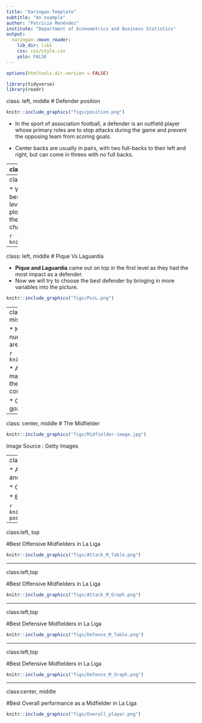 ```yaml
---
title: "Xaringan Template"
subtitle: "An example"
author: "Patricia Menéndez"
institute: "Department of Econometrics and Business Statistics"
output:
  xaringan::moon_reader:
    lib_dir: libs
    css: css/style.css
    yolo: FALSE
---
```



```r
options(htmltools.dir.version = FALSE)
```

```r
library(tidyverse)
library(readr)
```


class: left, middle
# Defender position 


```r
knitr::include_graphics("figs/position.png")
```

* In the sport of association football, a defender is an outfield player whose primary roles are to stop attacks during the game and prevent the opposing team from scoring goals.

* Center backs are usually in pairs, with two full-backs to their left and right, but can come in threes with no full backs.

---
class: left, middle

Two main important characteristics of a defender :
.content-box-soft[
* **Recovery**  - A recovery is recorded at the point where the player of the team beginning the possession touches the ball. 
]
.content-box-soft[
* **Clearance** - When a player kicks the ball away from the goal they are defending. 
]
.content-box-soft[
We will only analyze players who have played more than **50%** of the games, considering consistency is key factor for a 38 matches long league.
]


```r
knitr::include_graphics("figs/logo.png")
```


---
class: left, middle
# Clearance Vs Recovery

* We will be analyzing the data to get the best defender by going through some levels.
* The first and major one being, plotting **Clearance Vs Recoveries** as the these are the two most important characteristics of a defender.


```r
knitr::include_graphics("figs/CvsR.png")
```


---
class: left, middle
# Pique Vs Laguardia

* **Pique and Laguardia** came out on top in the first level as they had the most impact as a defender.
* Now we will try to choose the best defender by bringing in more variables into the picture. 


```r
knitr::include_graphics("figs/PvsL.png")
```


---
class: left, middle
# Who has made more mistakes?

* Now we will be judging the players on the number of mistakes made by them as they are giving each other a tough competition.

```r
knitr::include_graphics("figs/worse.png")
```

* As we can clearly see Laguardia has made significantly more mistakes while on the pitch, **Pique** is defender who wins this competetion.

* On top of of that pique has also scored 4 goals for .blue[FC] .red[BARCELONA]

---

class: center, middle
# The Midfielder

```r
knitr::include_graphics("figs/Midfielder-image.jpg")
```

Image Source : Getty Images 

---
class:left, top 
# Role 

* Act as link between the **Strikers** and the **Defenders**. 

* Control the flow of the game.

* Effective communicator 

```r
knitr::include_graphics("figs/mid-pos.png")
```

---

class:left, top

#Best Offensive Midfielders in La Liga

```r
knitr::include_graphics("figs/Attack_M_Table.png")
```
---

class:left,top

#Best Offensive Midfielders in La Liga

```r
knitr::include_graphics("figs/Attack_M_Graph.png")
```
---

class:left,top

#Best Defensive Midfielders in La Liga

```r
knitr::include_graphics("figs/Defence_M_Table.png")
```
---

class:left,top

#Best Defensive Midfielders in La Liga

```r
knitr::include_graphics("figs/Defence_M_Graph.png")
```
---

class:center, middle

#Best Overall performance as a Midfielder in La Liga

```r
knitr::include_graphics("figs/Overall_player.png")
```







